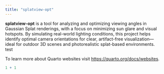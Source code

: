 ```yaml
---
title: "splatview-opt"
---
```


**splatview-opt** is a tool for analyzing and optimizing viewing angles in Gaussian Splat renderings, with a focus on minimizing sun glare and visual hotspots. By simulating real-world lighting conditions, this project helps identify optimal camera orientations for clear, artifact-free visualization—ideal for outdoor 3D scenes and photorealistic splat-based environments. test

To learn more about Quarto websites visit <https://quarto.org/docs/websites>.

```r
1 + 1
```
